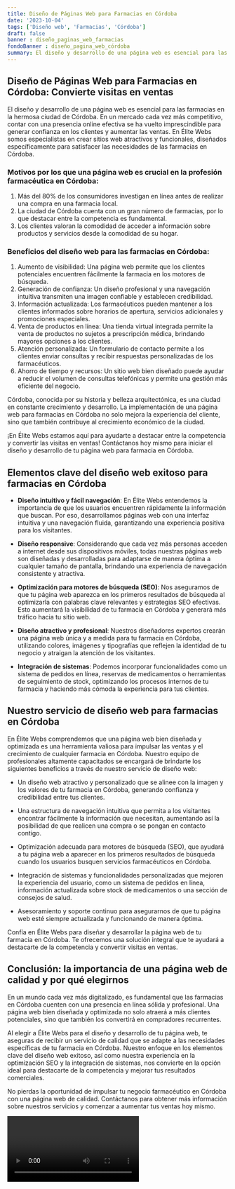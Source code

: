 ```yaml
---
title: Diseño de Páginas Web para Farmacias en Córdoba
date: '2023-10-04'
tags: ['Diseño web', 'Farmacias', 'Córdoba']
draft: false
banner : diseño_paginas_web_farmacias
fondoBanner : diseño_pagina_web_córdoba
summary: El diseño y desarrollo de una página web es esencial para las farmacias en la hermosa ciudad de Córdoba. En un mercado cada vez más competitivo, contar con una presencia online efectiva se ha vuelto imprescindible para generar confianza en los clientes y aumentar las ventas. En Élite Webs somos especialistas en crear sitios web atractivos y funcionales, diseñados específicamente para satisfacer las necesidades de las farmacias en Córdoba.
---
```


## Diseño de Páginas Web para Farmacias en Córdoba: Convierte visitas en ventas

El diseño y desarrollo de una página web es esencial para las farmacias en la hermosa ciudad de Córdoba. En un mercado cada vez más competitivo, contar con una presencia online efectiva se ha vuelto imprescindible para generar confianza en los clientes y aumentar las ventas. En Élite Webs somos especialistas en crear sitios web atractivos y funcionales, diseñados específicamente para satisfacer las necesidades de las farmacias en Córdoba.

### Motivos por los que una página web es crucial en la profesión farmacéutica en Córdoba:

1. Más del 80% de los consumidores investigan en línea antes de realizar una compra en una farmacia local.
2. La ciudad de Córdoba cuenta con un gran número de farmacias, por lo que destacar entre la competencia es fundamental.
3. Los clientes valoran la comodidad de acceder a información sobre productos y servicios desde la comodidad de su hogar.

### Beneficios del diseño web para las farmacias en Córdoba:

1. Aumento de visibilidad: Una página web permite que los clientes potenciales encuentren fácilmente la farmacia en los motores de búsqueda.
2. Generación de confianza: Un diseño profesional y una navegación intuitiva transmiten una imagen confiable y establecen credibilidad.
3. Información actualizada: Los farmacéuticos pueden mantener a los clientes informados sobre horarios de apertura, servicios adicionales y promociones especiales.
4. Venta de productos en línea: Una tienda virtual integrada permite la venta de productos no sujetos a prescripción médica, brindando mayores opciones a los clientes.
5. Atención personalizada: Un formulario de contacto permite a los clientes enviar consultas y recibir respuestas personalizadas de los farmacéuticos.
6. Ahorro de tiempo y recursos: Un sitio web bien diseñado puede ayudar a reducir el volumen de consultas telefónicas y permite una gestión más eficiente del negocio.

Córdoba, conocida por su historia y belleza arquitectónica, es una ciudad en constante crecimiento y desarrollo. La implementación de una página web para farmacias en Córdoba no solo mejora la experiencia del cliente, sino que también contribuye al crecimiento económico de la ciudad.

¡En Élite Webs estamos aquí para ayudarte a destacar entre la competencia y convertir las visitas en ventas! Contáctanos hoy mismo para iniciar el diseño y desarrollo de tu página web para farmacia en Córdoba.

<GifSeo />

<Cta />

## Elementos clave del diseño web exitoso para farmacias en Córdoba

- **Diseño intuitivo y fácil navegación**: En Élite Webs entendemos la importancia de que los usuarios encuentren rápidamente la información que buscan. Por eso, desarrollamos páginas web con una interfaz intuitiva y una navegación fluida, garantizando una experiencia positiva para los visitantes.

- **Diseño responsive**: Considerando que cada vez más personas acceden a internet desde sus dispositivos móviles, todas nuestras páginas web son diseñadas y desarrolladas para adaptarse de manera óptima a cualquier tamaño de pantalla, brindando una experiencia de navegación consistente y atractiva.

- **Optimización para motores de búsqueda (SEO)**: Nos aseguramos de que tu página web aparezca en los primeros resultados de búsqueda al optimizarla con palabras clave relevantes y estrategias SEO efectivas. Esto aumentará la visibilidad de tu farmacia en Córdoba y generará más tráfico hacia tu sitio web.

- **Diseño atractivo y profesional**: Nuestros diseñadores expertos crearán una página web única y a medida para tu farmacia en Córdoba, utilizando colores, imágenes y tipografías que reflejen la identidad de tu negocio y atraigan la atención de los visitantes.

- **Integración de sistemas**: Podemos incorporar funcionalidades como un sistema de pedidos en línea, reservas de medicamentos o herramientas de seguimiento de stock, optimizando los procesos internos de tu farmacia y haciendo más cómoda la experiencia para tus clientes.

## Nuestro servicio de diseño web para farmacias en Córdoba

En Élite Webs comprendemos que una página web bien diseñada y optimizada es una herramienta valiosa para impulsar las ventas y el crecimiento de cualquier farmacia en Córdoba. Nuestro equipo de profesionales altamente capacitados se encargará de brindarte los siguientes beneficios a través de nuestro servicio de diseño web:

- Un diseño web atractivo y personalizado que se alinee con la imagen y los valores de tu farmacia en Córdoba, generando confianza y credibilidad entre tus clientes.

- Una estructura de navegación intuitiva que permita a los visitantes encontrar fácilmente la información que necesitan, aumentando así la posibilidad de que realicen una compra o se pongan en contacto contigo.

- Optimización adecuada para motores de búsqueda (SEO), que ayudará a tu página web a aparecer en los primeros resultados de búsqueda cuando los usuarios busquen servicios farmacéuticos en Córdoba.

- Integración de sistemas y funcionalidades personalizadas que mejoren la experiencia del usuario, como un sistema de pedidos en línea, información actualizada sobre stock de medicamentos o una sección de consejos de salud.

- Asesoramiento y soporte continuo para asegurarnos de que tu página web esté siempre actualizada y funcionando de manera óptima.

Confía en Élite Webs para diseñar y desarrollar la página web de tu farmacia en Córdoba. Te ofrecemos una solución integral que te ayudará a destacarte de la competencia y convertir visitas en ventas.

## Conclusión: la importancia de una página web de calidad y por qué elegirnos

En un mundo cada vez más digitalizado, es fundamental que las farmacias en Córdoba cuenten con una presencia en línea sólida y profesional. Una página web bien diseñada y optimizada no solo atraerá a más clientes potenciales, sino que también los convertirá en compradores recurrentes.

Al elegir a Élite Webs para el diseño y desarrollo de tu página web, te aseguras de recibir un servicio de calidad que se adapte a las necesidades específicas de tu farmacia en Córdoba. Nuestro enfoque en los elementos clave del diseño web exitoso, así como nuestra experiencia en la optimización SEO y la integración de sistemas, nos convierte en la opción ideal para destacarte de la competencia y mejorar tus resultados comerciales.

No pierdas la oportunidad de impulsar tu negocio farmacéutico en Córdoba con una página web de calidad. Contáctanos para obtener más información sobre nuestros servicios y comenzar a aumentar tus ventas hoy mismo.

<Video />

<CtaBot job='Farmacias' city='Córdoba'/>

<Gmaps query='Córdoba+españa+maps' />